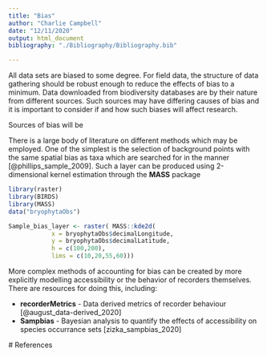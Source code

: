 ```yaml
---
title: "Bias"
author: "Charlie Campbell"
date: "12/11/2020"
output: html_document
bibliography: "./Bibliography/Bibliography.bib"

---
```

All data sets are biased to some degree. For field data, the structure of data gathering should be robust enough to reduce the effects of bias to a minimum. Data downloaded from biodiversity databases are by their nature from different sources. Such sources may have differing causes of bias and it is important to consider if and how such biases will affect research.

Sources of bias will be

There is a large body of literature on different methods which may be employed. One of the simplest is the selection of background points with the same spatial bias as taxa which are searched for in the manner [@phillips_sample_2009]. Such a layer can be produced using 2-dimensional kernel estimation through the **MASS** package
```r
library(raster)
library(BIRDS)
library(MASS)
data("bryophytaObs")

Sample_bias_layer <- raster( MASS::kde2d(
            x = bryophytaObs$decimalLongitude,
            y = bryophytaObs$decimalLatitude,
            h = c(100,200),
            lims = c(10,20,55,60)))
```
 
 More complex methods of accounting for bias can be created by more explicitly modelling accessibility or the behavior of recorders themselves. There are resources for doing this, including:
 
 - **recorderMetrics** - Data derived metrics of recorder behaviour [@august_data-derived_2020]
 - **Sampbias** - Bayesian analysis to quantify the effects of accessibility on species occurrance sets [zizka_sampbias_2020]
 
 # References